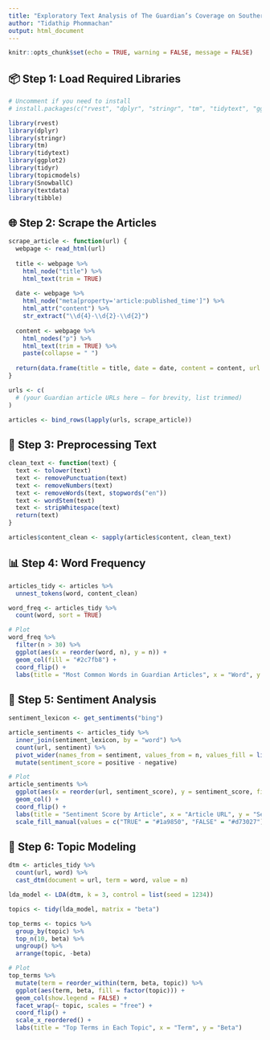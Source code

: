 ```yaml
---
title: "Exploratory Text Analysis of The Guardian’s Coverage on Southern Thailand"
author: "Tidathip Phommachan"
output: html_document
---
```


```r
knitr::opts_chunk$set(echo = TRUE, warning = FALSE, message = FALSE)
```

## 📦 Step 1: Load Required Libraries

```r
# Uncomment if you need to install
# install.packages(c("rvest", "dplyr", "stringr", "tm", "tidytext", "ggplot2", "tidyr", "topicmodels", "SnowballC", "textdata"))

library(rvest)
library(dplyr)
library(stringr)
library(tm)
library(tidytext)
library(ggplot2)
library(tidyr)
library(topicmodels)
library(SnowballC)
library(textdata)
library(tibble)
```

## 🌐 Step 2: Scrape the Articles

```r
scrape_article <- function(url) {
  webpage <- read_html(url)
  
  title <- webpage %>%
    html_node("title") %>%
    html_text(trim = TRUE)
  
  date <- webpage %>%
    html_node("meta[property='article:published_time']") %>%
    html_attr("content") %>%
    str_extract("\\d{4}-\\d{2}-\\d{2}")
  
  content <- webpage %>%
    html_nodes("p") %>%
    html_text(trim = TRUE) %>%
    paste(collapse = " ")
  
  return(data.frame(title = title, date = date, content = content, url = url, stringsAsFactors = FALSE))
}

urls <- c(
  # (your Guardian article URLs here — for brevity, list trimmed)
)

articles <- bind_rows(lapply(urls, scrape_article))
```

## 🧹 Step 3: Preprocessing Text

```r
clean_text <- function(text) {
  text <- tolower(text)
  text <- removePunctuation(text)
  text <- removeNumbers(text)
  text <- removeWords(text, stopwords("en"))
  text <- wordStem(text)
  text <- stripWhitespace(text)
  return(text)
}

articles$content_clean <- sapply(articles$content, clean_text)
```

## 📊 Step 4: Word Frequency

```r
articles_tidy <- articles %>%
  unnest_tokens(word, content_clean)

word_freq <- articles_tidy %>%
  count(word, sort = TRUE)

# Plot
word_freq %>%
  filter(n > 30) %>%
  ggplot(aes(x = reorder(word, n), y = n)) +
  geom_col(fill = "#2c7fb8") +
  coord_flip() +
  labs(title = "Most Common Words in Guardian Articles", x = "Word", y = "Frequency")
```

## 💬 Step 5: Sentiment Analysis

```r
sentiment_lexicon <- get_sentiments("bing")

article_sentiments <- articles_tidy %>%
  inner_join(sentiment_lexicon, by = "word") %>%
  count(url, sentiment) %>%
  pivot_wider(names_from = sentiment, values_from = n, values_fill = list(n = 0)) %>%
  mutate(sentiment_score = positive - negative)

# Plot
article_sentiments %>%
  ggplot(aes(x = reorder(url, sentiment_score), y = sentiment_score, fill = sentiment_score > 0)) +
  geom_col() +
  coord_flip() +
  labs(title = "Sentiment Score by Article", x = "Article URL", y = "Sentiment Score") +
  scale_fill_manual(values = c("TRUE" = "#1a9850", "FALSE" = "#d73027"), guide = "none")
```

## 🧠 Step 6: Topic Modeling

```r
dtm <- articles_tidy %>%
  count(url, word) %>%
  cast_dtm(document = url, term = word, value = n)

lda_model <- LDA(dtm, k = 3, control = list(seed = 1234))

topics <- tidy(lda_model, matrix = "beta")

top_terms <- topics %>%
  group_by(topic) %>%
  top_n(10, beta) %>%
  ungroup() %>%
  arrange(topic, -beta)

# Plot
top_terms %>%
  mutate(term = reorder_within(term, beta, topic)) %>%
  ggplot(aes(term, beta, fill = factor(topic))) +
  geom_col(show.legend = FALSE) +
  facet_wrap(~ topic, scales = "free") +
  coord_flip() +
  scale_x_reordered() +
  labs(title = "Top Terms in Each Topic", x = "Term", y = "Beta")
```
